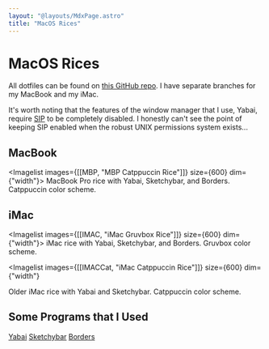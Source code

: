 ```yaml
---
layout: "@layouts/MdxPage.astro"
title: "MacOS Rices"
---
```



# MacOS Rices

All dotfiles can be found on
[this GitHub repo](https://github.com/junikimm717/imacdots). I have separate
branches for my MacBook and my iMac.

It's worth noting that the features of the window manager that I use, Yabai,
require
[SIP](https://developer.apple.com/documentation/security/disabling_and_enabling_system_integrity_protection)
to be completely disabled. I honestly can't see the point of keeping SIP enabled
when the robust UNIX permissions system exists...

## MacBook


<Imagelist images={[[MBP, "MBP Catppuccin Rice"]]} size={600} dim={"width"}>
  MacBook Pro rice with Yabai, Sketchybar, and Borders. Catppuccin color scheme.
</Imagelist>

## iMac


<Imagelist images={[[IMAC, "iMac Gruvbox Rice"]]} size={600} dim={"width"}>
  iMac rice with Yabai, Sketchybar, and Borders. Gruvbox color scheme.
</Imagelist>


<Imagelist
  images={[[IMACCat, "iMac Catppuccin Rice"]]}
  size={600}
  dim={"width"}
>
  Older iMac rice with Yabai and Sketchybar. Catppuccin color scheme.
</Imagelist>

## Some Programs that I Used

[Yabai](https://github.com/polybar/polybar)
[Sketchybar](https://github.com/FelixKratz/SketchyBar)
[Borders](https://github.com/FelixKratz/JankyBorders)
